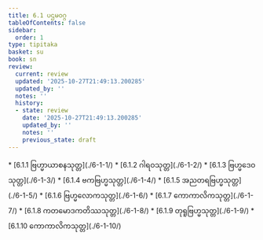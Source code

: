 ```yaml
---
title: 6.1 ပဌမဝဂ္ဂ
tableOfContents: false
sidebar:
  order: 1
type: tipitaka
basket: su
book: sn
review:
  current: review
  updated: '2025-10-27T21:49:13.200285'
  updated_by: ''
  notes: ''
  history:
  - state: review
    date: '2025-10-27T21:49:13.200285'
    updated_by: ''
    notes: ''
    previous_state: draft
---
```



<ReviewStatus review={frontmatter.review} showDetails={true} />

<HypothesisAnnotation frontmatter={frontmatter} />

<DynamicBreadcrumb />



<TableOfContents book="sn" section="6.1">
* [6.1.1 ဗြဟ္မာယာစနသုတ္တ](./6-1-1/)
* [6.1.2 ဂါရဝသုတ္တ](./6-1-2/)
* [6.1.3 ဗြဟ္မဒေဝသုတ္တ](./6-1-3/)
* [6.1.4 ဗကဗြဟ္မသုတ္တ](./6-1-4/)
* [6.1.5 အညတရဗြဟ္မသုတ္တ](./6-1-5/)
* [6.1.6 ဗြဟ္မလောကသုတ္တ](./6-1-6/)
* [6.1.7 ကောကာလိကသုတ္တ](./6-1-7/)
* [6.1.8 ကတမောဒကတိဿသုတ္တ](./6-1-8/)
* [6.1.9 တုရူဗြဟ္မသုတ္တ](./6-1-9/)
* [6.1.10 ကောကာလိကသုတ္တ](./6-1-10/)
</TableOfContents>